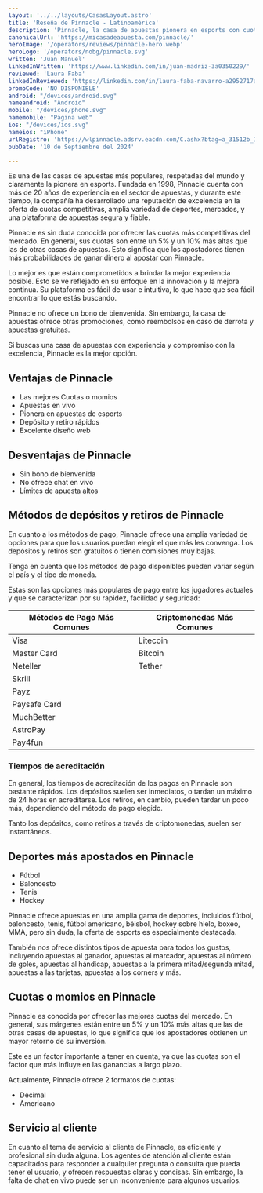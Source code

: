 ```yaml
---
layout: '../../layouts/CasasLayout.astro'
title: 'Reseña de Pinnacle - Latinoamérica'
description: 'Pinnacle, la casa de apuestas pionera en esports con cuotas competitivas, amplia variedad de deportes, mercados, y plataforma segura.'
canonicalUrl: 'https://micasadeapuesta.com/pinnacle/'
heroImage: '/operators/reviews/pinnacle-hero.webp'
heroLogo: '/operators/nobg/pinnacle.svg'
written: 'Juan Manuel'
linkedInWritten: 'https://www.linkedin.com/in/juan-madriz-3a0350229/'
reviewed: 'Laura Faba'
linkedInReviewed: 'https://linkedin.com/in/laura-faba-navarro-a2952717a/'
promoCode: 'NO DISPONIBLE'
android: "/devices/android.svg"
nameandroid: "Android"
mobile: "/devices/phone.svg"
namemobile: "Página web"
ios: "/devices/ios.svg"
nameios: "iPhone"
urlRegistro: 'https://wlpinnacle.adsrv.eacdn.com/C.ashx?btag=a_31512b_18926c_&affid=25020&siteid=31512&adid=18926&c='
pubDate: '10 de Septiembre del 2024'

---
```


<div class="prose">

Es una de las casas de apuestas más populares, respetadas del mundo y claramente la pionera en esports. Fundada en 1998, Pinnacle cuenta con más de 20 años de experiencia en el sector de apuestas, y durante este tiempo, la compañía ha desarrollado una reputación de excelencia en la oferta de cuotas competitivas, amplia variedad de deportes, mercados, y una plataforma de apuestas segura y fiable.

Pinnacle es sin duda conocida por ofrecer las cuotas más competitivas del mercado. En general, sus cuotas son entre un 5% y un 10% más altas que las de otras casas de apuestas. Esto significa que los apostadores tienen más probabilidades de ganar dinero al apostar con Pinnacle.

Lo mejor es que están comprometidos a brindar la mejor experiencia posible. Esto se ve reflejado en su enfoque en la innovación y la mejora continua. Su plataforma es fácil de usar e intuitiva, lo que hace que sea fácil encontrar lo que estás buscando.

Pinnacle no ofrece un bono de bienvenida. Sin embargo, la casa de apuestas ofrece otras promociones, como reembolsos en caso de derrota y apuestas gratuitas.

Si buscas una casa de apuestas con experiencia y compromiso con la excelencia, Pinnacle es la mejor opción.


<SportsGrid />

## Ventajas de Pinnacle

+ Las mejores Cuotas o momios
+ Apuestas en vivo
+ Pionera en apuestas de esports
+ Depósito y retiro rápidos
+ Excelente diseño web

## Desventajas de Pinnacle

+ Sin bono de bienvenida
+ No ofrece chat en vivo
+ Límites de apuesta altos

## Métodos de depósitos y retiros de Pinnacle

En cuanto a los métodos de pago, Pinnacle ofrece una amplia variedad de opciones para que los usuarios puedan elegir el que más les convenga. Los depósitos y retiros son gratuitos o tienen comisiones muy bajas.

Tenga en cuenta que los métodos de pago disponibles pueden variar según el país y el tipo de moneda.

Estas son las opciones más populares de pago entre los jugadores actuales y que se caracterizan por su rapidez, facilidad y seguridad:

| Métodos de Pago Más Comunes | Criptomonedas Más Comunes |
|-----------------------------|---------------------------|
| Visa                        | Litecoin                  |
| Master Card                 | Bitcoin                   |
| Neteller                    | Tether                    |
| Skrill                      |                           |
| Payz                        |                           |
| Paysafe Card                |                           |
| MuchBetter                  |                           |
| AstroPay                    |                           |
| Pay4fun                     |                           |

### Tiempos de acreditación

En general, los tiempos de acreditación de los pagos en Pinnacle son bastante rápidos. Los depósitos suelen ser inmediatos, o tardan un máximo de 24 horas en acreditarse. Los retiros, en cambio, pueden tardar un poco más, dependiendo del método de pago elegido.

Tanto los depósitos, como retiros a través de criptomonedas, suelen ser instantáneos.

## Deportes más apostados en Pinnacle

+ Fútbol
+ Baloncesto
+ Tenis
+ Hockey

Pinnacle ofrece apuestas en una amplia gama de deportes, incluidos fútbol, baloncesto, tenis, fútbol americano, béisbol, hockey sobre hielo, boxeo, MMA, pero sin duda, la oferta de esports es especialmente destacada.

También nos ofrece distintos tipos de apuesta para todos los gustos, incluyendo apuestas al ganador, apuestas al marcador, apuestas al número de goles, apuestas al hándicap, apuestas a la primera mitad/segunda mitad, apuestas a las tarjetas, apuestas a los corners y más.

## Cuotas o momios en Pinnacle

Pinnacle es conocida por ofrecer las mejores cuotas del mercado. En general, sus márgenes están entre un 5% y un 10% más altas que las de otras casas de apuestas, lo que significa que los apostadores obtienen un mayor retorno de su inversión.

Este es un factor importante a tener en cuenta, ya que las cuotas son el factor que más influye en las ganancias a largo plazo.

Actualmente, Pinnacle ofrece 2 formatos de cuotas:

+ Decimal
+ Americano

## Servicio al cliente

En cuanto al tema de servicio al cliente de Pinnacle, es eficiente y profesional sin duda alguna. Los agentes de atención al cliente están capacitados para responder a cualquier pregunta o consulta que pueda tener el usuario, y ofrecen respuestas claras y concisas. Sin embargo, la falta de chat en vivo puede ser un inconveniente para algunos usuarios.


</div>